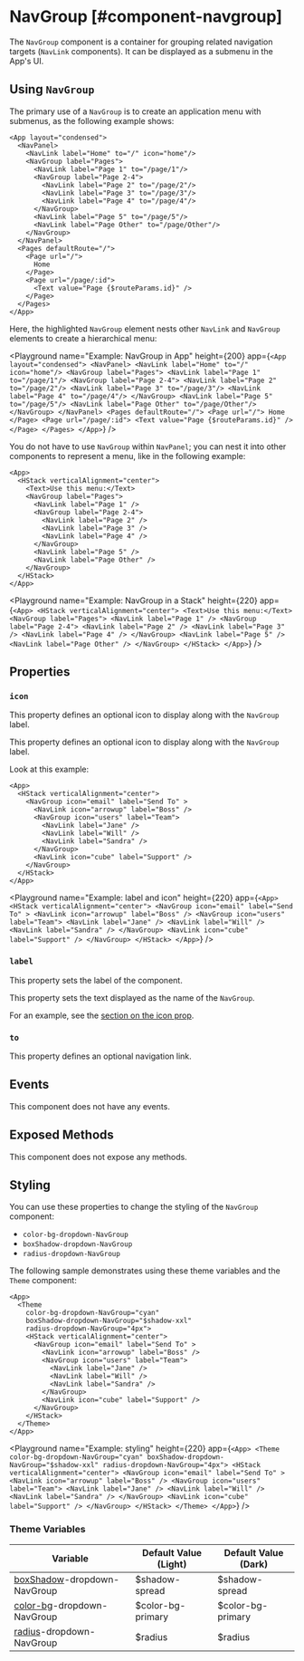 
# NavGroup [#component-navgroup]

The `NavGroup` component is a container for grouping related navigation targets (`NavLink` components). It can be displayed as a submenu in the App's UI.

## Using `NavGroup`

The primary use of a `NavGroup` is to create an application menu with submenus, as the following example shows:

```ueml copy {4,6,10,13}
<App layout="condensed">
  <NavPanel>
    <NavLink label="Home" to="/" icon="home"/>
    <NavGroup label="Pages">
      <NavLink label="Page 1" to="/page/1"/>
      <NavGroup label="Page 2-4">
        <NavLink label="Page 2" to="/page/2"/>
        <NavLink label="Page 3" to="/page/3"/>
        <NavLink label="Page 4" to="/page/4"/>
      </NavGroup>
      <NavLink label="Page 5" to="/page/5"/>
      <NavLink label="Page Other" to="/page/Other"/>
    </NavGroup>
  </NavPanel>
  <Pages defaultRoute="/">
    <Page url="/">
      Home
    </Page>
    <Page url="/page/:id">
      <Text value="Page {$routeParams.id}" />
    </Page>
  </Pages>
</App>
```

Here, the highlighted `NavGroup` element nests other `NavLink` and `NavGroup` elements to create a hierarchical menu:

<Playground
  name="Example: NavGroup in App"
  height={200}
  app={`
    <App layout="condensed">
      <NavPanel>
        <NavLink label="Home" to="/" icon="home"/>
        <NavGroup label="Pages">
          <NavLink label="Page 1" to="/page/1"/>
          <NavGroup label="Page 2-4">
            <NavLink label="Page 2" to="/page/2"/>
            <NavLink label="Page 3" to="/page/3"/>
            <NavLink label="Page 4" to="/page/4"/>
          </NavGroup>
          <NavLink label="Page 5" to="/page/5"/>
          <NavLink label="Page Other" to="/page/Other"/>
        </NavGroup>
      </NavPanel>
      <Pages defaultRoute="/">
        <Page url="/">
          Home
        </Page>
        <Page url="/page/:id">
          <Text value="Page {$routeParams.id}" />
        </Page>
      </Pages>
    </App>
`}
/>

You do not have to use `NavGroup` within `NavPanel`; you can nest it into other components to represent a menu, like in the following example:

```ueml copy
<App>
  <HStack verticalAlignment="center">
    <Text>Use this menu:</Text>
    <NavGroup label="Pages">
      <NavLink label="Page 1" />
      <NavGroup label="Page 2-4">
        <NavLink label="Page 2" />
        <NavLink label="Page 3" />
        <NavLink label="Page 4" />
      </NavGroup>
      <NavLink label="Page 5" />
      <NavLink label="Page Other" />
    </NavGroup>
  </HStack>
</App>
```

<Playground
  name="Example: NavGroup in a Stack"
  height={220}
  app={`
    <App>
      <HStack verticalAlignment="center">
        <Text>Use this menu:</Text>
        <NavGroup label="Pages">
          <NavLink label="Page 1" />
          <NavGroup label="Page 2-4">
            <NavLink label="Page 2" />
            <NavLink label="Page 3" />
            <NavLink label="Page 4" />
          </NavGroup>
          <NavLink label="Page 5" />
          <NavLink label="Page Other" />
        </NavGroup>
      </HStack>
    </App>
`}
/>

## Properties

### `icon`

This property defines an optional icon to display along with the `NavGroup` label.

This property defines an optional icon to display along with the `NavGroup` label.

Look at this example:

```ueml copy {3, 5}
<App>
  <HStack verticalAlignment="center">
    <NavGroup icon="email" label="Send To" >
      <NavLink icon="arrowup" label="Boss" />
      <NavGroup icon="users" label="Team">
        <NavLink label="Jane" />
        <NavLink label="Will" />
        <NavLink label="Sandra" />
      </NavGroup>
      <NavLink icon="cube" label="Support" />
    </NavGroup>
  </HStack>
</App>
```

<Playground
  name="Example: label and icon"
  height={220}
  app={`
    <App>
      <HStack verticalAlignment="center">
        <NavGroup icon="email" label="Send To" >
          <NavLink icon="arrowup" label="Boss" />
          <NavGroup icon="users" label="Team">
            <NavLink label="Jane" />
            <NavLink label="Will" />
            <NavLink label="Sandra" />
          </NavGroup>
          <NavLink icon="cube" label="Support" />
        </NavGroup>
      </HStack>
    </App>
  `}
/>

### `label`

This property sets the label of the component.

This property sets the text displayed as the name of the `NavGroup`.

For an example, see the [section on the icon prop](#icon).

### `to`

This property defines an optional navigation link.

## Events

This component does not have any events.

## Exposed Methods

This component does not expose any methods.

## Styling

You can use these properties to change the styling of the `NavGroup` component:

- `color-bg-dropdown-NavGroup`
- `boxShadow-dropdown-NavGroup`
- `radius-dropdown-NavGroup`

The following sample demonstrates using these theme variables and the `Theme` component:

```ueml copy
<App>
  <Theme
    color-bg-dropdown-NavGroup="cyan"
    boxShadow-dropdown-NavGroup="$shadow-xxl"
    radius-dropdown-NavGroup="4px">
    <HStack verticalAlignment="center">
      <NavGroup icon="email" label="Send To" >
        <NavLink icon="arrowup" label="Boss" />
        <NavGroup icon="users" label="Team">
          <NavLink label="Jane" />
          <NavLink label="Will" />
          <NavLink label="Sandra" />
        </NavGroup>
        <NavLink icon="cube" label="Support" />
      </NavGroup>
    </HStack>
  </Theme>
</App>
```

<Playground
  name="Example: styling"
  height={220}
  app={`
    <App>
      <Theme
        color-bg-dropdown-NavGroup="cyan"
        boxShadow-dropdown-NavGroup="$shadow-xxl"
        radius-dropdown-NavGroup="4px">
        <HStack verticalAlignment="center">
          <NavGroup icon="email" label="Send To" >
            <NavLink icon="arrowup" label="Boss" />
            <NavGroup icon="users" label="Team">
              <NavLink label="Jane" />
              <NavLink label="Will" />
              <NavLink label="Sandra" />
            </NavGroup>
            <NavLink icon="cube" label="Support" />
          </NavGroup>
        </HStack>
      </Theme>
    </App>
  `}
/>

### Theme Variables

| Variable | Default Value (Light) | Default Value (Dark) |
| --- | --- | --- |
| [boxShadow](../styles-and-themes/common-units/#boxShadow)-dropdown-NavGroup | $shadow-spread | $shadow-spread |
| [color-bg](../styles-and-themes/common-units/#color)-dropdown-NavGroup | $color-bg-primary | $color-bg-primary |
| [radius](../styles-and-themes/common-units/#border-rounding)-dropdown-NavGroup | $radius | $radius |
